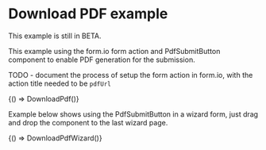 
<Meta title="Examples/DownloadPdf" />

# Download PDF example

This example is still in BETA.

This example using the form.io form action and PdfSubmitButton component to enable PDF generation for the submission.

TODO - document the process of setup the form action in form.io, with the action title needed to be `pdfUrl`

<Canvas withSource="open">
  <Story
    name="downloadPdf"
    parameters={{
      docs: {
        source: {
          code: downloadPdfCode,
        },
      },
    }}
  >
    {() => DownloadPdf()}
  </Story>
</Canvas>

Example below shows using the PdfSubmitButton in a wizard form, just drag and drop the component to the last wizard page.

<Canvas withSource="open">
  <Story
    name="downloadPdfWizard"
    parameters={{
      docs: {
        source: {
          code: downloadPdfWizardCode,
        },
      },
    }}
  >
    {() => DownloadPdfWizard()}
  </Story>
</Canvas>
